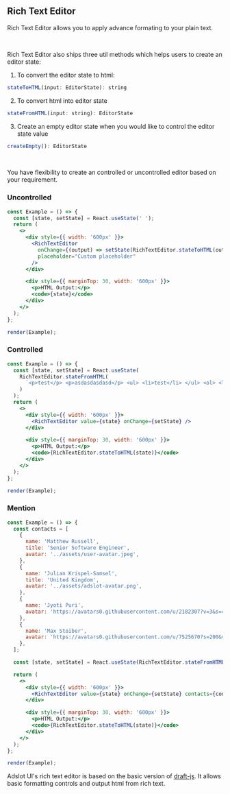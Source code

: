 
## Rich Text Editor

Rich Text Editor allows you to apply advance formating to your plain text.

<br />

Rich Text Editor also ships three util methods which helps users to create an editor state:

1. To convert the editor state to html:

```jsx
stateToHTML(input: EditorState): string
```

2. To convert html into editor state

```jsx
stateFromHTML(input: string): EditorState
```

3. Create an empty editor state when you would like to control the editor state value

```jsx
createEmpty(): EditorState
```

<br />

You have flexibility to create an controlled or uncontrolled editor based on your requirement.

### Uncontrolled

```jsx live=true
const Example = () => {
  const [state, setState] = React.useState(' ');
  return (
    <>
      <div style={{ width: '600px' }}>
        <RichTextEditor
          onChange={(output) => setState(RichTextEditor.stateToHTML(output))}
          placeholder="Custom placeholder"
        />
      </div>

      <div style={{ marginTop: 30, width: '600px' }}>
        <p>HTML Output:</p>
        <code>{state}</code>
      </div>
    </>
  );
};

render(Example);
```

### Controlled

```jsx live=true
const Example = () => {
  const [state, setState] = React.useState(
    RichTextEditor.stateFromHTML(
      `<p>test</p> <p>asdasdasdasd</p> <ul> <li>test</li> </ul> <ol> <li>test</li> <li>123</li> </ol>`
    )
  );
  return (
    <>
      <div style={{ width: '600px' }}>
        <RichTextEditor value={state} onChange={setState} />
      </div>

      <div style={{ marginTop: 30, width: '600px' }}>
        <p>HTML Output:</p>
        <code>{RichTextEditor.stateToHTML(state)}</code>
      </div>
    </>
  );
};

render(Example);
```

### Mention

```jsx live=true
const Example = () => {
  const contacts = [
    {
      name: 'Matthew Russell',
      title: 'Senior Software Engineer',
      avatar: '../assets/user-avatar.jpeg',
    },
    {
      name: 'Julian Krispel-Samsel',
      title: 'United Kingdom',
      avatar: '../assets/adslot-avatar.png',
    },
    {
      name: 'Jyoti Puri',
      avatar: 'https://avatars0.githubusercontent.com/u/2182307?v=3&s=400',
    },
    {
      name: 'Max Stoiber',
      avatar: 'https://avatars0.githubusercontent.com/u/7525670?s=200&v=4',
    },
  ];

  const [state, setState] = React.useState(RichTextEditor.stateFromHTML(' '));

  return (
    <>
      <div style={{ width: '600px' }}>
        <RichTextEditor value={state} onChange={setState} contacts={contacts} />
      </div>

      <div style={{ marginTop: 30, width: '600px' }}>
        <p>HTML Output:</p>
        <code>{RichTextEditor.stateToHTML(state)}</code>
      </div>
    </>
  );
};

render(Example);
```

<DesignNotes>
  Adslot UI's rich text editor is based on the basic version of <a href="https://draftjs.org/">draft-js</a>. It allows
  basic formatting controls and output html from rich text.
</DesignNotes>

<Props componentName="RichTextEditor" />
